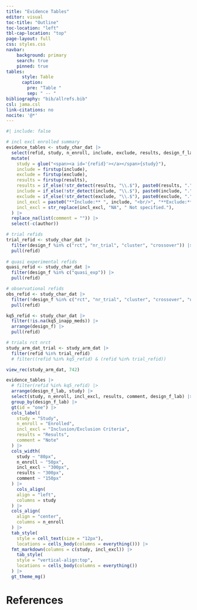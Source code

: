 ```yaml
---
title: "Evidence Tables"
editor: visual
toc-title: "Outline"
toc-location: "left"
tbl-cap-location: "top"
page-layout: full
css: styles.css
navbar:
    background: primary
    search: true
    pinned: true
tables:
      style: Table
      caption:
        pre: "Table "
        sep: " -- "
bibliography: "bib/allrefs.bib"
csl: jama.csl
link-citations: no
nocite: '@*'
---
```


<!-- setup -------------------------------------------- (2022-12-24 16:56) @ --->

```r
#| include: false
```

```r
# incl excl enrolled summary
evidence_tables <- study_char_dat |> 
  select(refid, study, n_enroll, include, exclude, results, design_f_lab, year, author, comment) |> 
  mutate(
    study = glue("<span><a id='{refid}'></a></span>{study}"),
    include = firstup(include),
    exclude = firstup(exclude),
    results = firstup(results),
    results = if_else(!str_detect(results, "\\.$"), paste0(results, "."), results),
    include = if_else(!str_detect(include, "\\.$"), paste0(include, "."), include),
    exclude = if_else(!str_detect(exclude, "\\.$"), paste0(exclude, "."), exclude),
    incl_excl = paste0("**Include:** ", include, "<br/>", "**Exclude:** ", exclude),
    incl_excl = str_replace(incl_excl, "NA", " Not specified."),
  ) |> 
  replace_na(list(comment = "")) |> 
  select(-c(author))

# trial refids
trial_refid <- study_char_dat |> 
  filter(design_f %in% c("rct", "nr_trial", "cluster", "crossover")) |> 
  pull(refid)
  
# quasi experimental refids
quasi_refid <- study_char_dat |> 
  filter(design_f %in% c("quasi_exp")) |> 
  pull(refid)

# observational refids
obs_refid <- study_char_dat |> 
  filter(!design_f %in% c("rct", "nr_trial", "cluster", "crossover", "quasi_exp")) |> 
  pull(refid)

```

<!-- ## Key Question 5 -->

```r
kq5_refid <- study_char_dat |>
  filter(!is.na(kq5_inapp_meds)) |>
  arrange(design_f) |> 
  pull(refid)

# trials rct nrct
study_arm_dat_trial <- study_arm_dat |> 
  filter(refid %in% trial_refid)
  # filter((refid %in% kq5_refid) & (refid %in% trial_refid))

view_rec(study_arm_dat, 742)

evidence_tables |>
  # filter(refid %in% kq5_refid) |>
  arrange(design_f_lab, study) |>
  select(study, n_enroll, incl_excl, results, comment, design_f_lab) |>
  group_by(design_f_lab) |>
  gt(id = "one") |> 
  cols_label(
    study = "Study",
    n_enroll = "Enrolled",
    incl_excl = "Inclusion/Exclusion Criteria",
    results = "Results",
    comment = "Note"
  ) |> 
  cols_width(
    study ~ "80px",
    n_enroll ~ "50px",
    incl_excl ~ "300px",
    results ~ "300px",
    comment ~ "150px"
  ) |> 
    cols_align(
    align = "left",
    columns = study
  ) |>
  cols_align(
    align = "center",
    columns = n_enroll
  ) |>
  tab_style(
    style = cell_text(size = "12px"),
    locations = cells_body(columns = everything())) |> 
  fmt_markdown(columns = c(study, incl_excl)) |> 
    tab_style(
    style = "vertical-align:top",
    locations = cells_body(columns = everything())
  ) |> 
  gt_theme_mg()

```

# References {#references}
